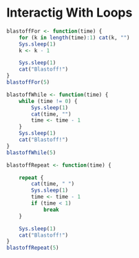 Interactig With Loops
========================================================

```r
blastoffFor <- function(time) {
    for (k in length(time):1) cat(k, "")
    Sys.sleep(1)
    k <- k - 1

    Sys.sleep(1)
    cat("Blastoff!")
}
blastoffFor(5)
```

```r
blastoffWhile <- function(time) {
    while (time != 0) {
        Sys.sleep(1)
        cat(time, "")
        time <- time - 1
    }
    Sys.sleep(1)
    cat("Blastoff!")
}
blastoffWhile(5)
```

```r
blastoffRepeat <- function(time) {

    repeat {
        cat(time, " ")
        Sys.sleep(1)
        time <- time - 1
        if (time < 1) 
            break
    }

    Sys.sleep(1)
    cat("Blastoff!")
}
blastoffRepeat(5)
```

